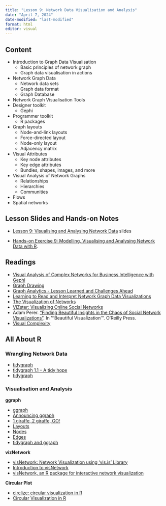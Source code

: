 ```yaml
---
title: "Lesson 9: Network Data Visualisation and Analysis"
date: "April 7, 2024"
date-modified: "last-modified"
format: html
editor: visual
---
```


## Content

-   Introduction to Graph Data Visualisation
    -   Basic principles of network graph
    -   Graph data visualisation in actions
-   Network Graph Data
    -   Network data sets
    -   Graph data format
    -   Graph Database
-   Network Graph Visualisation Tools
-   Designer toolkit
    -   Gephi
-   Programmer toolkit
    -   R packages
-   Graph layouts
    -   Node-and-link layouts
    -   Force-directed layout
    -   Node-only layout
    -   Adjacency matrix
-   Visual Attributes
    -   Key node attributes
    -   Key edge attributes
    -   Bundles, shapes, images, and more
-   Visual Analysis of Network Graphs
    -   Relationships
    -   Hierarchies
    -   Communities
-   Flows
-   Spatial networks

## Lesson Slides and Hands-on Notes

-   [Lesson 9: Visualising and Analysing Network Data](../lesson/Lesson09/Lesson09-NetworkVis.html) slides

-   [Hands-on Exercise 9: Modelling, Visualising and Analysing Network Data with R](https://r4va.netlify.app/chap27).

## Readings

-   [Visual Analysis of Complex Networks for Business Intelligence with Gephi](https://hal.archives-ouvertes.fr/hal-00828795/document)
-   [Graph Drawing](http://en.wikipedia.org/wiki/Graph_drawing)
-   [Graph Analytics - Lesson Learned and Challenges Ahead](https://www.cs.umd.edu/users/ben/papers/Wong2011Graph.pdf)
-   [Learning to Read and Interpret Network Graph Data Visualizations](http://noduslabs.com/cases/learn-read-interpret-network-graphs-data-visualization/)
-   [The Visualization of Networks](http://www.vismaster.eu/news/von/)
-   [ViZster: Visualizing Online Social Networks](http://hci.stanford.edu/jheer/projects/vizster/early_design/)
-   Adam Perer. ["Finding Beautiful Insights in the Chaos of Social Network Visualizations"](http://perer.org/papers/adamPerer-BV_ch10.pdf). In '''Beautiful Visualization'''. O'Reilly Press.
-   [Visual Complexity](http://www.visualcomplexity.com/vc/)

## All About R

### Wrangling Network Data

-   [tidygraph](https://www.data-imaginist.com/2017/introducing-tidygraph/%20Introducing)
-   [tidygraph 1.1 -- A tidy hope](https://www.data-imaginist.com/2018/tidygraph-1-1-a-tidy-hope/)
-   [tidygraph](https://tidygraph.data-imaginist.com/)

### Visualisation and Analysis

**ggraph**

-   [ggraph](https://ggraph.data-imaginist.com/)
-   [Announcing ggraph](https://www.data-imaginist.com/2017/announcing-ggraph/)
-   [1 giraffe, 2 giraffe, GO!](https://www.data-imaginist.com/2019/1-giraffe-2-giraffe-go/)
-   [Layouts](https://ggraph.data-imaginist.com/articles/Layouts.html)
-   [Nodes](https://ggraph.data-imaginist.com/articles/Nodes.html)
-   [Edges](https://ggraph.data-imaginist.com/articles/Edges.html)
-   [tidygraph and ggraph](https://ggraph.data-imaginist.com/articles/tidygraph.html)

**vizNetwork**

-   [visNetwork: Network Visualization using 'vis.js' Library](https://cran.r-project.org/web/packages/visNetwork/index.html)
-   [Introduction to visNetwork](https://cran.r-project.org/web/packages/visNetwork/vignettes/Introduction-to-visNetwork.html)
-   [visNetwork, an R package for interactive network visualization](http://datastorm-open.github.io/visNetwork/)

**Circular Plot**

-   [circlize: circular visualization in R](https://cran.r-project.org/web/packages/circlize/index.html)
-   [Circular Visualization in R](https://jokergoo.github.io/circlize_book/book/)
